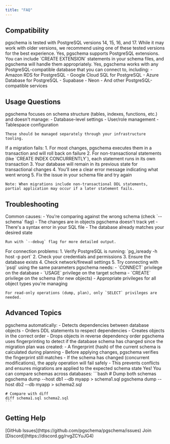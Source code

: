 ```yaml
---
title: "FAQ"
---
```


## Compatibility

<AccordionGroup>
  <Accordion title="Which PostgreSQL versions are supported?">
    pgschema is tested with PostgreSQL versions 14, 15, 16, and 17. While it may work with older versions, we recommend using one of these tested versions for the best experience.
  </Accordion>

  <Accordion title="Does pgschema work with PostgreSQL extensions?">
    Yes, pgschema supports PostgreSQL extensions. You can include `CREATE EXTENSION` statements in your schema files, and pgschema will handle them appropriately.
  </Accordion>

  <Accordion title="Can I use pgschema with cloud PostgreSQL services?">
    Yes, pgschema works with any PostgreSQL-compatible database that you can connect to, including:
    - Amazon RDS for PostgreSQL
    - Google Cloud SQL for PostgreSQL
    - Azure Database for PostgreSQL
    - Supabase
    - Neon
    - And other PostgreSQL-compatible services
  </Accordion>
</AccordionGroup>

## Usage Questions

<AccordionGroup>
  <Accordion title="How do I handle database-specific settings?">
    pgschema focuses on schema structure (tables, indexes, functions, etc.) and doesn't manage:
    - Database-level settings
    - User/role management
    - Tablespace configuration
    
    These should be managed separately through your infrastructure tooling.
  </Accordion>

  <Accordion title="What happens if a migration fails?">
    If a migration fails:
    1. For most changes, pgschema executes them in a transaction and will roll back on failure
    2. For non-transactional statements (like `CREATE INDEX CONCURRENTLY`), each statement runs in its own transaction
    3. Your database will remain in its previous state for transactional changes
    4. You'll see a clear error message indicating what went wrong
    5. Fix the issue in your schema file and try again
    
    Note: When migrations include non-transactional DDL statements, partial application may occur if a later statement fails.
  </Accordion>
</AccordionGroup>

## Troubleshooting

<AccordionGroup>
  <Accordion title="Why does pgschema show no changes when I expect some?">
    Common causes:
    - You're comparing against the wrong schema (check `--schema` flag)
    - The changes are in objects pgschema doesn't track yet
    - There's a syntax error in your SQL file
    - The database already matches your desired state
    
    Run with `--debug` flag for more detailed output.
  </Accordion>

  <Accordion title="How do I debug connection issues?">
    For connection problems:
    1. Verify PostgreSQL is running: `pg_isready -h host -p port`
    2. Check your credentials and permissions
    3. Ensure the database exists
    4. Check network/firewall settings
    5. Try connecting with `psql` using the same parameters
  </Accordion>

  <Accordion title="What permissions does pgschema need?">
    pgschema needs:
    - `CONNECT` privilege on the database
    - `USAGE` privilege on the target schema
    - `CREATE` privilege on the schema (for new objects)
    - Appropriate privileges for all object types you're managing
    
    For read-only operations (dump, plan), only `SELECT` privileges are needed.
  </Accordion>
</AccordionGroup>

## Advanced Topics

<AccordionGroup>
  <Accordion title="How does pgschema handle dependencies?">
    pgschema automatically:
    - Detects dependencies between database objects
    - Orders DDL statements to respect dependencies
    - Creates objects in the correct order
    - Drops objects in reverse dependency order
  </Accordion>

  <Accordion title="How does pgschema detect concurrent schema changes?">
    pgschema uses fingerprinting to detect if the database schema has changed since the migration plan was created:
    - A fingerprint (hash) of the current schema is calculated during planning
    - Before applying changes, pgschema verifies the fingerprint still matches
    - If the schema has changed (concurrent modifications), the apply operation will fail safely
    - This prevents conflicts and ensures migrations are applied to the expected schema state
  </Accordion>

  <Accordion title="Can I use pgschema for database comparisons?">
    Yes! You can compare schemas across databases:
    ```bash
    # Dump both schemas
    pgschema dump --host db1 --db myapp > schema1.sql
    pgschema dump --host db2 --db myapp > schema2.sql
    
    # Compare with diff
    diff schema1.sql schema2.sql
    ```
  </Accordion>
</AccordionGroup>

## Getting Help

<AccordionGroup>
  <Accordion title="Where can I report bugs or request features?">
    [GitHub Issues](https://github.com/pgschema/pgschema/issues)
  </Accordion>

  <Accordion title="Is there a community for pgschema users?">
    Join [Discord](https://discord.gg/rvgZCYuJG4)
  </Accordion>
</AccordionGroup>